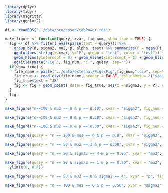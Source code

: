 ```r
library(dplyr)
library(tidyr)
library(magrittr)
library(ggplot2)
```

```r
df <- readRDS("../data/processed/tabPower.rds")
```


```r
make_figure <- function(query, xvar, fig_num, show_true = TRUE) {
  fig <- df %>% filter( eval(parse(text = query))) %>% 
    group_by(n, sigma2, mu2, p, alpha, test) %>% summarize(P = mean(P), .groups = "drop_last") %>% 
    ggplot(aes_string(x=xvar, y="P", group = "test", color = "test")) + geom_line() + geom_point() +
    geom_hline(yintercept = 0) + geom_vline(xintercept = 1) + geom_hline(yintercept = 0.05, lty=2) +
    ggtitle(paste("Fig ", fig_num, ": ", query, sep=""))
  if(show_true) {
    file_name = paste("../data/external/Figs/Fig",fig_num,".csv", sep="")
    fig_true <- read.csv(file_name, header = FALSE, col.names = c("sigma2", "P"))
    fig_true$test = "JB"
    fig <- fig + geom_point( data = fig_true, aes(x = sigma2, y = P), cex = 3)
  }
  fig
}
```

```r
make_figure("n==100 & mu2 == 0 & p == 0.10", xvar = "sigma2", fig_num = 5) 
```

```r
make_figure("n==100 & mu2 == 0 & p == 0.50", xvar = "sigma2", fig_num = 6)
```

```r
make_figure("n==100 & mu2 == 0 & p == 0.50", xvar = "sigma2", fig_num = 6)
```




```r
make_figure(query = "n == 200 & mu2 == 0 & p == 0.8", xvar = "sigma2", fig_num = 7)
```

```r
make_figure(query = "n == 50 & mu2 == 3 & p == 0.50", xvar = "sigma2", fig_num = 8)
```

```r
make_figure(query = "n == 50 & sigma2 == 4 & p == 0.05", xvar = "mu2", fig_num = 9)
```

```r
make_figure(query = "n == 50 & sigma2 == 1 & p == 0.50", xvar = "mu2", fig_num = 10) +
  ylim(c(0, 0.4))
```

```r
make_figure(query = "n == 50 & mu2 == 0 & sigma2 == 4", xvar = "p", fig_num = 11)
```

```r
make_figure(query = "n == 100 & mu2 == 0 & p == 0.50", xvar = "sigma2", fig_num = 12)
```

